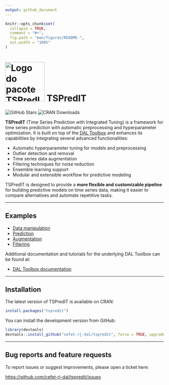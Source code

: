 ```yaml
---
output: github_document
---
```


<!-- README.md is generated from README.Rmd. Please edit that file -->

```r
knitr::opts_chunk$set(
  collapse = TRUE,
  comment = "#>",
  fig.path = "man/figures/README-",
  out.width = "100%"
)
```

# <img src='https://raw.githubusercontent.com/cefet-rj-dal/tspredit/master/inst/logo.png' alt='Logo do pacote TSPredIT' align='centre' height='125' width='125'/> TSPredIT

<!-- badges: start -->
![GitHub Stars](https://img.shields.io/github/stars/cefet-rj-dal/tspredit?logo=Github)
![CRAN Downloads](https://cranlogs.r-pkg.org/badges/tspredit)
<!-- badges: end -->

**TSPredIT** (Time Series Prediction with Integrated Tuning) is a framework for time series prediction with automatic preprocessing and hyperparameter optimization. It is built on top of the [DAL Toolbox](https://github.com/cefet-rj-dal/daltoolbox) and enhances its capabilities by integrating several advanced functionalities:

- Automatic hyperparameter tuning for models and preprocessing
- Outlier detection and removal
- Time series data augmentation
- Filtering techniques for noise reduction
- Ensemble learning support
- Modular and extensible workflow for predictive modeling

TSPredIT is designed to provide a **more flexible and customizable pipeline** for building predictive models on time series data, making it easier to compare alternatives and automate repetitive tasks.

---

## Examples

- [Data manipulation](https://github.com/cefet-rj-dal/tspredit/tree/main/examples/data)
- [Prediction](https://github.com/cefet-rj-dal/tspredit/tree/main/examples/prediction)
- [Augmentation](https://github.com/cefet-rj-dal/tspredit/tree/main/examples/augment)
- [Filtering](https://github.com/cefet-rj-dal/tspredit/tree/main/examples/filter)


Additional documentation and tutorials for the underlying DAL Toolbox can be found at:

- [DAL Toolbox documentation](https://cefet-rj-dal.github.io/daltoolbox/)

---

## Installation

The latest version of TSPredIT is available on CRAN:

```r
install.packages("tspredit")
```

You can install the development version from GitHub:

```r
library(devtools)
devtools::install_github("cefet-rj-dal/tspredit", force = TRUE, upgrade = "never")
```

---

## Bug reports and feature requests

To report issues or suggest improvements, please open a ticket here:

<https://github.com/cefet-rj-dal/tspredit/issues>
